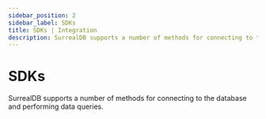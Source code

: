 ```yaml
---
sidebar_position: 2
sidebar_label: SDKs
title: SDKs | Integration
description: SurrealDB supports a number of methods for connecting to the database and performing data queries.
---
```





# SDKs

SurrealDB supports a number of methods for connecting to the database and performing data queries.

<Boxes>
    <IconBox
        title="Rust"
        status="available"
        href="/docs/sdk/rust"
        icon={{
                light: LightRust,
                dark: DarkRust,
        }}
    />
    <IconBox
        title="JavaScript"
        status="available"
        href="/docs/sdk/javascript"
        icon={{
                light: LightJavaScript,
                dark: DarkJavaScript,
        }}
    />
    <IconBox
        title="TypeScript"
        status="available"
        href="/docs/sdk/javascript"
        icon={{
                light: LightTypescript,
                dark: DarkTypescript,
        }}
    />
    <IconBox
        title="Node.js"
        status="available"
        href="/docs/sdk/javascript/engines/node"
        icon={{
                light: LightNodejs,
                dark: DarkNodejs,
        }}
    />
    <IconBox
        title="WebAssembly"
        status="available"
        href="/docs/sdk/javascript/engines/wasm"
        icon={{
                light: LightNodejs,
                dark: DarkNodejs,
        }}
    />
    <IconBox
        title="Java"
        status="available"
        href="/docs/sdk/java"
        icon={{
                light: LightJava,
                dark: DarkJava,
        }}
    />
    <IconBox
        title="Golang"
        status="available"
        href="/docs/sdk/golang"
        icon={{
                light: LightGolang,
                dark: DarkGolang,
        }}
    />
    <IconBox
        title="Python"
        status="coming soon"
        href="/docs/sdk/python"
        icon={{
                light: LightPython,
                dark: DarkPython,
        }}
    />
    <IconBox
        title=".NET"
        status="available"
        href="/docs/sdk/dotnet"
        icon={{
                light: LightDotnet,
                dark: DarkDotnet,
        }}
    />
    <IconBox
        title="PHP"
        status="available"
        href="/docs/sdk/php"
        icon={{
                light: LightPhp,
                dark: DarkPhp,
        }}
    />
</Boxes>
